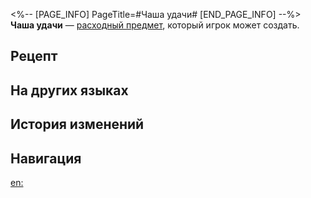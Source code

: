 <%-- [PAGE_INFO]
PageTitle=#Чаша удачи#
[END_PAGE_INFO] --%>
{{Расходный предмет Инфобокс
|id          = 402035
|Изображения = Предмет Чаша удачи.png
|Тип         = Расходные предметы силы атаки
|Редкость    = 3
|Эффект      = Немедленно восстанавливает 30% энергии всем союзникам и повышает урон на 15% в следующем бою.
|Описание    = {{MC|ж=Чужеземка привнесла|м=Чужеземец привнёс}} в Охему много нового, в том числе и этот напиток. После множества бессонных ночей и неудачных попыток лучшие мастера наконец смогли воссоздать этот «кофе», который в воспоминаниях {{MC|ж=чужеземки|м=чужеземца}} варит навигатор.<br />По {{MC|ж=её|м=его}} мнению, он вышел даже лучше.
|Рецепт      = {{cx|Отсутствует источник}}
|Источник1   = [[Универсальная машина для синтеза]]
|Источник2   = 
|Источник3   = 
}}
{{Описание|''«Ого, так кофе не обязательно должен сжигать пищевод?»''}}
'''Чаша удачи''' — [[расходный предмет]], который игрок может создать.

==Рецепт==
{{Рецепт
|Тип               = Синтез
|Группа            = Расходные предметы
|Амбра Изобилия    = 1
|Ветвь размышлений = 3
|Твёрдая вода      = 3
|Сортировка        = Амбра Изобилия;Ветвь размышлений;Твёрдая вода
}}

==На других языках==
{{На других языках
|en   = Abundance of Luck
|zhs  = 好运满杯
|zht  = 好運滿杯
|ja   = 幸運満杯
|ko   = 행운이 가득 담긴 잔
|es   = Vaso lleno de suerte
|fr   = Chance en abondance
|ru   = Чаша удачи
|th   = โชคดีเปี่ยมล้น
|vi   = May Mắn Đầy Ly
|de   = Übermaß an Glück
|id   = Abundance of Luck
|pt   = Abundância de Sorte
}}

==История изменений==
{{История изменений|3.5}}

==Навигация==
{{Расходные предметы Навбокс}}

[[en:]]